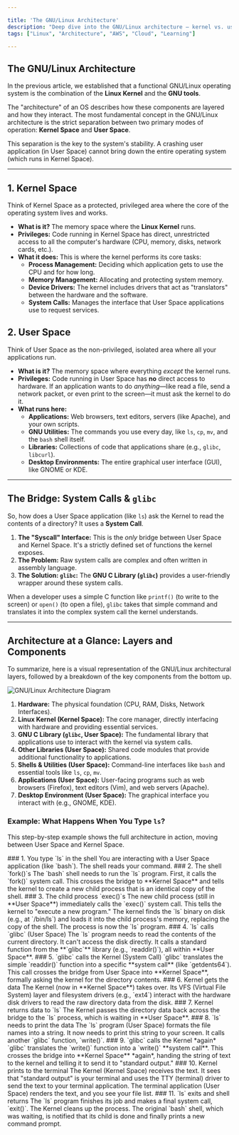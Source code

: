 ---

title: 'The GNU/Linux Architecture'
description: "Deep dive into the GNU/Linux architecture — kernel vs. user space, system calls, and how components interact; practical context for cloud engineers on the 100-day AWS learning path."
tags: ["Linux", "Architecture", "AWS", "Cloud", "Learning"]

---


## The GNU/Linux Architecture

In the previous article, we established that a functional GNU/Linux operating system is the combination of the **Linux Kernel** and the **GNU tools**.

The "architecture" of an OS describes how these components are layered and how they interact. The most fundamental concept in the GNU/Linux architecture is the strict separation between two primary modes of operation: **Kernel Space** and **User Space**.

This separation is the key to the system's stability. A crashing user application (in User Space) cannot bring down the entire operating system (which runs in Kernel Space).

---

## 1. Kernel Space

Think of Kernel Space as a protected, privileged area where the core of the operating system lives and works.

- **What is it?** The memory space where the **Linux Kernel** runs.
- **Privileges:** Code running in Kernel Space has direct, unrestricted access to all the computer's hardware (CPU, memory, disks, network cards, etc.).
- **What it does:** This is where the kernel performs its core tasks:
  - **Process Management:** Deciding which application gets to use the CPU and for how long.
  - **Memory Management:** Allocating and protecting system memory.
  - **Device Drivers:** The kernel includes drivers that act as "translators" between the hardware and the software.
  - **System Calls:** Manages the interface that User Space applications use to request services.

## 2. User Space

Think of User Space as the non-privileged, isolated area where all your applications run.

- **What is it?** The memory space where everything _except_ the kernel runs.
- **Privileges:** Code running in User Space has **no** direct access to hardware. If an application wants to do _anything_—like read a file, send a network packet, or even print to the screen—it must ask the kernel to do it.
- **What runs here:**
  - **Applications:** Web browsers, text editors, servers (like Apache), and your own scripts.
  - **GNU Utilities:** The commands you use every day, like `ls`, `cp`, `mv`, and the `bash` shell itself.
  - **Libraries:** Collections of code that applications share (e.g., `glibc`, `libcurl`).
  - **Desktop Environments:** The entire graphical user interface (GUI), like GNOME or KDE.

---

## The Bridge: System Calls & `glibc`

So, how does a User Space application (like `ls`) ask the Kernel to read the contents of a directory? It uses a **System Call**.

1.  **The "Syscall" Interface:** This is the _only_ bridge between User Space and Kernel Space. It's a strictly defined set of functions the kernel exposes.
2.  **The Problem:** Raw system calls are complex and often written in assembly language.
3.  **The Solution: `glibc`:** The **GNU C Library (`glibc`)** provides a user-friendly wrapper around these system calls.

When a developer uses a simple C function like `printf()` (to write to the screen) or `open()` (to open a file), `glibc` takes that simple command and translates it into the complex system call the kernel understands.

---

## Architecture at a Glance: Layers and Components

To summarize, here is a visual representation of the GNU/Linux architectural layers, followed by a breakdown of the key components from the bottom up.

![GNU/Linux Architecture Diagram](/100-days-of-cloud/linux/gnu-linux-architecture.png)

1.  **Hardware:** The physical foundation (CPU, RAM, Disks, Network Interfaces).
2.  **Linux Kernel (Kernel Space):** The core manager, directly interfacing with hardware and providing essential services.
3.  **GNU C Library (`glibc`, User Space):** The fundamental library that applications use to interact with the kernel via system calls.
4.  **Other Libraries (User Space):** Shared code modules that provide additional functionality to applications.
5.  **Shells & Utilities (User Space):** Command-line interfaces like `bash` and essential tools like `ls`, `cp`, `mv`.
6.  **Applications (User Space):** User-facing programs such as web browsers (Firefox), text editors (Vim), and web servers (Apache).
7.  **Desktop Environment (User Space):** The graphical interface you interact with (e.g., GNOME, KDE).

### Example: What Happens When You Type `ls`?

This step-by-step example shows the full architecture in action, moving between User Space and Kernel Space.

<Steps>

<step>
  ### 1. You type `ls` in the shell You are interacting with a User Space
  application (like `bash`). The shell reads your command.
</step>

<step>
  ### 2. The shell `fork()`s The `bash` shell needs to run the `ls` program.
  First, it calls the `fork()` system call. This crosses the bridge to **Kernel
  Space** and tells the kernel to create a new child process that is an
  identical copy of the shell.
</step>

<step>
  ### 3. The child process `exec()`s The new child process (still in **User
  Space**) immediately calls the `exec()` system call. This tells the kernel to
  "execute a new program." The kernel finds the `ls` binary on disk (e.g., at
  `/bin/ls`) and loads it into the child process's memory, replacing the copy of
  the shell. The process is now the `ls` program.
</step>

<step>
  ### 4. `ls` calls `glibc` (User Space) The `ls` program needs to read the
  contents of the current directory. It can't access the disk directly. It calls
  a standard function from the **`glibc`** library (e.g., `readdir()`), all
  within **User Space**.
</step>

<step>
  ### 5. `glibc` calls the Kernel (System Call) `glibc` translates the simple
  `readdir()` function into a specific **system call** (like `getdents64`). This
  call crosses the bridge from User Space into **Kernel Space**, formally asking
  the kernel for the directory contents.
</step>

<step>
  ### 6. Kernel gets the data The Kernel (now in **Kernel Space**) takes over.
  Its VFS (Virtual File System) layer and filesystem drivers (e.g., `ext4`)
  interact with the hardware disk drivers to read the raw directory data from
  the disk.
</step>

<step>
  ### 7. Kernel returns data to `ls` The Kernel passes the directory data back
  across the bridge to the `ls` process, which is waiting in **User Space**.
</step>

<step>
  ### 8. `ls` needs to print the data The `ls` program (User Space) formats the
  file names into a string. It now needs to print this string to your screen. It
  calls another `glibc` function, `write()`.
</step>

<step>
  ### 9. `glibc` calls the Kernel *again* `glibc` translates the `write()`
  function into a `write()` **system call**. This crosses the bridge into
  **Kernel Space** *again*, handing the string of text to the kernel and telling
  it to send it to "standard output."
</step>

<step>
  ### 10. Kernel prints to the terminal The Kernel (Kernel Space) receives the
  text. It sees that "standard output" is your terminal and uses the TTY
  (terminal) driver to send the text to your terminal application. The terminal
  application (User Space) renders the text, and you see your file list.
</step>

<step>
  ### 11. `ls` exits and shell returns The `ls` program finishes its job and
  makes a final system call, `exit()`. The Kernel cleans up the process. The
  original `bash` shell, which was waiting, is notified that its child is done
  and finally prints a new command prompt.
</step>

</Steps>
